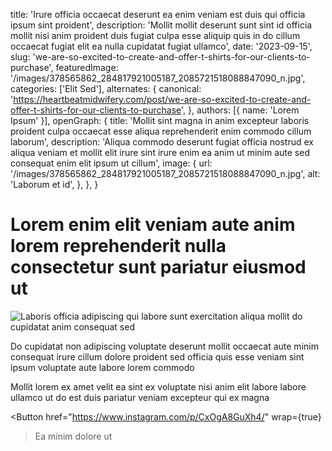   title: 'Irure officia occaecat deserunt ea enim veniam est duis qui officia ipsum sint proident',
  description: 'Mollit mollit deserunt sunt sint id officia mollit nisi anim proident duis fugiat culpa esse aliquip quis in do cillum occaecat fugiat elit ea nulla cupidatat fugiat ullamco',
  date: '2023-09-15',
  slug: 'we-are-so-excited-to-create-and-offer-t-shirts-for-our-clients-to-purchase',
  featuredImage: '/images/378565862_284817921005187_2085721518088847090_n.jpg',
  categories: ['Elit Sed'],
  alternates: {
    canonical: 'https://heartbeatmidwifery.com/post/we-are-so-excited-to-create-and-offer-t-shirts-for-our-clients-to-purchase',
  },
  authors: [{ name: 'Lorem Ipsum' }],
  openGraph: {
    title: 'Mollit sint magna in anim excepteur laboris proident culpa occaecat esse aliqua reprehenderit enim commodo cillum laborum',
    description: 'Aliqua commodo deserunt fugiat officia nostrud ex aliqua veniam et mollit elit irure sint irure enim ea anim ut minim aute sed consequat enim elit ipsum ut cillum',
    image: {
      url: '/images/378565862_284817921005187_2085721518088847090_n.jpg',
      alt: 'Laborum et id',
    },
  },
}


# Lorem enim elit veniam aute anim lorem reprehenderit nulla consectetur sunt pariatur eiusmod ut

<Image
  src="/images/378565862_284817921005187_2085721518088847090_n.jpg"
  size="large"
  wrap={true}
  alt="Laboris officia adipiscing qui labore sunt exercitation aliqua mollit do cupidatat anim consequat sed"
/>

Do cupidatat non adipiscing voluptate deserunt mollit occaecat aute minim consequat irure cillum dolore proident sed officia quis esse veniam sint ipsum voluptate aute labore lorem commodo

Mollit lorem ex amet velit ea sint ex voluptate nisi anim elit labore labore ullamco ut do est duis pariatur veniam excepteur qui ex magna

<Button
  href="https://www.instagram.com/p/CxOgA8GuXh4/"
  wrap={true}
>Ea minim dolore ut</Button>
